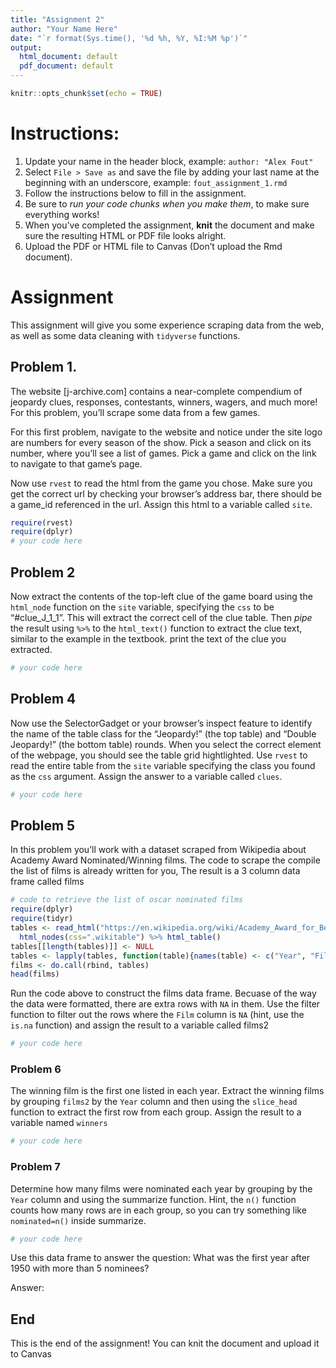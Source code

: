 ```yaml
---
title: "Assignment 2"
author: "Your Name Here"
date: "`r format(Sys.time(), '%d %h, %Y, %I:%M %p')`"
output:
  html_document: default
  pdf_document: default
---
```


```r
knitr::opts_chunk$set(echo = TRUE)
```

# Instructions:

1. Update your name in the header block, example: `author: "Alex Fout" `
1. Select `File > Save as` and save the file by adding your last name at the beginning with an underscore, example: `fout_assignment_1.rmd`
1. Follow the instructions below to fill in the assignment.
1. Be sure to _run your code chunks when you make them_, to make sure everything works!
1. When you've completed the assignment, __knit__ the document and make sure the resulting HTML or PDF file looks alright.
1. Upload the PDF or HTML file to Canvas (Don't upload the Rmd document).


# Assignment

This assignment will give you some experience scraping data from the web, as well as some data cleaning with `tidyverse` functions.

## Problem 1. 

The website [j-archive.com] contains a near-complete compendium of jeopardy clues, responses, contestants, winners, wagers, and much more! 
For this problem, you'll scrape some data from a few games. 

For this first problem, navigate to the website and notice under the site logo are numbers for every season of the show. Pick a season and click on its number, where you'll see a list of games. Pick a game and click on the link to navigate to that game's page. 

Now use `rvest` to read the html from the game you chose. Make sure you get the correct url by checking your browser's address bar, there should be a game_id referenced in the url.
Assign this html to a variable called `site`.


```r
require(rvest)
require(dplyr)
# your code here
```

## Problem 2

Now extract the contents of the top-left clue of the game board using the `html_node` function on the `site` variable, specifying the `css` to be "#clue_J_1_1". This will extract the correct cell of the clue table. 
Then _pipe_ the result using `%>%` to the `html_text()` function to extract the clue text, similar to the example in the textbook.
print the text of the clue you extracted.

```r
# your code here
```

## Problem 4

Now use the SelectorGadget or your browser's inspect feature to identify the name of the table class for the "Jeopardy!" (the top table) and "Double Jeopardy!" (the bottom table) rounds.
When you select the correct element of the webpage, you should see the table grid hightlighted.
Use `rvest` to read the entire table from the `site` variable specifying the class you found as the `css` argument.
Assign the answer to a variable called `clues`.

```r
# your code here
```


## Problem 5

In this problem you'll work with a dataset scraped from Wikipedia about Academy Award Nominated/Winning films.
The code to scrape the compile the list of films is already written for you, The result is a 3 column data frame called films

```r
# code to retrieve the list of oscar nominated films
require(dplyr)
require(tidyr)
tables <- read_html("https://en.wikipedia.org/wiki/Academy_Award_for_Best_Picture") %>%
  html_nodes(css=".wikitable") %>% html_table()
tables[[length(tables)]] <- NULL
tables <- lapply(tables, function(table){names(table) <- c("Year", "Film", "Studio/Producers"); table})
films <- do.call(rbind, tables)
head(films)
```

Run the code above to construct the films data frame.
Becuase of the way the data were formatted, there are extra rows with `NA` in them.
Use the filter function to filter out the rows where the `Film` column is `NA` (hint, use the `is.na` function) and assign the result to a variable called films2

```r
# your code here
```

### Problem 6

The winning film is the first one listed in each year.
Extract the winning films by grouping `films2` by the `Year` column and then using the `slice_head` function to extract the first row from each group.
Assign the result to a variable named `winners`

```r
# your code here
```


### Problem 7

Determine how many films were nominated each year by grouping by the `Year` column and using the summarize function. 
Hint, the `n()` function counts how many rows are in each group, so you can try something like `nominated=n()` inside summarize.

```r
# your code here
```

Use this data frame to answer the question: What was the first year after 1950 with more than 5 nominees?

Answer: 


## End

This is the end of the assignment!
You can knit the document and upload it to Canvas

